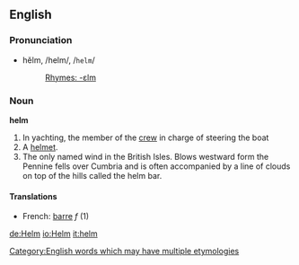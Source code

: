 ==English==
===Pronunciation===
*hĕlm, /helm/, /<tt>helm</tt>/
*:[[Rhymes:English:-ɛlm|Rhymes: -ɛlm]]

===Noun===
'''helm'''

#In yachting, the member of the [[crew]] in charge of steering the boat
#A [[helmet]].
#The only named wind in the British Isles.  Blows westward form the Pennine fells over Cumbria and is often accompanied by a line of clouds on top of the hills called the helm bar.

====Translations====
*French: [[barre]] ''f'' (1)

[[Category:English words which may have multiple etymologies]]

[[de:Helm]]
[[io:Helm]]
[[it:helm]]